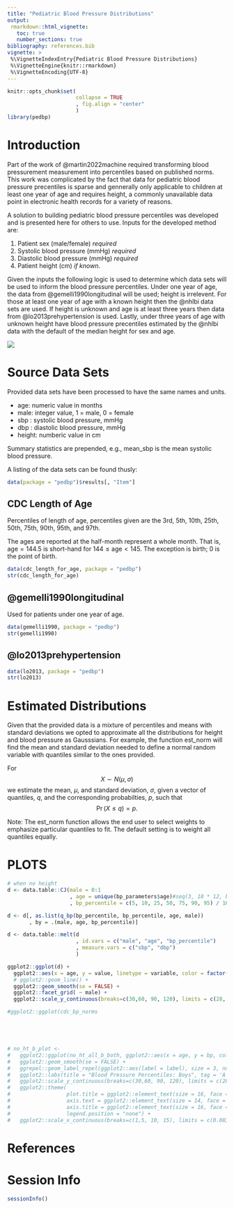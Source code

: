 ```yaml
---
title: "Pediatric Blood Pressure Distributions"
output:
 rmarkdown::html_vignette:
   toc: true
   number_sections: true
bibliography: references.bib
vignette: >
 %\VignetteIndexEntry{Pediatric Blood Pressure Distributions}
 %\VignetteEngine{knitr::rmarkdown}
 %\VignetteEncoding{UTF-8}
---
```



```r
knitr::opts_chunk$set(
                      collapse = TRUE
                      , fig.align = "center"
                      )
library(pedbp)
```


# Introduction

Part of the work of @martin2022machine required transforming blood
pressurement measurement into percentiles based on published norms.  This
work was complicated by the fact that data for pediatric blood pressure
precentiles is sparse and gennerally only applicable to children at least
one year of age and requires height, a commonly unavailable data point in
electronic health records for a variety of reasons.

A solution to building pediatric blood pressure percentiles was developed and
is presented here for others to use.  Inputs for the developed method are:

1. Patient sex (male/female) _required_
2. Systolic blood pressure (mmHg) _required_
3. Diastolic blood pressure (mmHg) _required_
4. Patient height (cm) _if known_.

Given the inputs the following logic is used to determine which data sets
will be used to inform the blood pressure percentiles.  Under one year of
age, the data from @gemelli1990longitudinal will be used; height is
irrelevent.  For those at least one year of age with a known height then the
@nhlbi data sets are used.  If height is unknown and age is at
least three years then data from @lo2013prehypertension is used.  Lastly,
under three years of age with unknown height have blood pressure precentiles
estimated by the @nhlbi data with the default of the median
height for sex and age.

![](./flowchart.png)

# Source Data Sets

Provided data sets have been processed to have the same names and units.

* age: numeric value in months
* male: integer value, 1 = male, 0 = female
* sbp : systolic blood pressure, mmHg
* dbp : diastolic blood pressure, mmHg
* height: numberic value in cm

Summary statistics are prepended, e.g., mean_sbp is the mean systolic blood
pressure.

A listing of the data sets can be found thusly:

```r
data(package = "pedbp")$results[, "Item"]
```


## CDC Length of Age

Percentiles of length of age, percentiles given are the 3rd, 5th, 10th, 25th,
50th, 75th, 90th, 95th, and 97th.

The ages are reported at the half-month represent a whole month.  That is,
$\text{age} = 144.5$ is short-hand for $144 \leq \text{age} < 145.$  The
exception is birth; 0 is the point of birth.


```r
data(cdc_length_for_age, package = "pedbp")
str(cdc_length_for_age)
```


## @gemelli1990longitudinal

Used for patients under one year of age.


```r
data(gemelli1990, package = "pedbp")
str(gemelli1990)
```


## @lo2013prehypertension


```r
data(lo2013, package = "pedbp")
str(lo2013)
```


# Estimated Distributions

Given that the provided data is a mixture of percentiles and means with
standard deviations we opted to approximate all the distributions for height
and blood pressure as Gausssians.  For example, the function est_norm will
find the mean and standard deviation needed to define a normal random
variable with quantiles similar to the ones provided.

For $$X \sim N\left(\mu, \sigma\right)$$ we estimate the mean, $\mu,$ and
standard deviation, $\sigma,$ given a vector of quantiles, $q,$ and the
corresponding probabilties, $p,$ such that $$\Pr\left(X \leq q\right) = p.$$

Note: The est_norm function allows the end user to select weights to
emphasize particular quantiles to fit.  The default setting is to weight all
quantiles equally.

# PLOTS


```r
# when no height
d <- data.table::CJ(male = 0:1
                    , age = unique(bp_parameters$age)#seq(3, 18 * 12, by = 1)
                    , bp_percentile = c(5, 10, 25, 50, 75, 90, 95) / 100)

d <- d[, as.list(q_bp(bp_percentile, bp_percentile, age, male))
       , by = .(male, age, bp_percentile)]

d <- data.table::melt(d
                      , id.vars = c("male", "age", "bp_percentile")
                      , measure.vars = c("sbp", "dbp")
                      )

ggplot2::ggplot(d) +
  ggplot2::aes(x = age, y = value, linetype = variable, color = factor(bp_percentile)) +
  # ggplot2::geom_line() +
  ggplot2::geom_smooth(se = FALSE) +
  ggplot2::facet_grid( ~ male) +
  ggplot2::scale_y_continuous(breaks=c(30,60, 90, 120), limits = c(28, 140))

#ggplot2::ggplot(cdc_bp_norms





# no_ht_b_plot <-
#   ggplot2::ggplot(no_ht_all_b_both, ggplot2::aes(x = age, y = bp, col = group)) +
#   ggplot2::geom_smooth(se = FALSE) +
#   ggrepel::geom_label_repel(ggplot2::aes(label = label), size = 3, nudge_x = 1, nudge_y = 1, na.rm = TRUE) +
#   ggplot2::labs(title = "Blood Pressure Percentiles: Boys", tag = 'A', y = "Blood Pressure (mmHg)", x = "Age (yr)") +
#   ggplot2::scale_y_continuous(breaks=c(30,60, 90, 120), limits = c(28, 140)) +
#   ggplot2::theme(
#                  plot.title = ggplot2::element_text(size = 16, face = "bold"),
#                  axis.text = ggplot2::element_text(size = 14, face = "bold"),
#                  axis.title = ggplot2::element_text(size = 16, face = "bold"),
#                  legend.position = "none") +
#   ggplot2::scale_x_continuous(breaks=c(1,5, 10, 15), limits = c(0.0833333, 17.1))
```





# References
<div id="refs"></div>

# Session Info

```r
sessionInfo()
```

